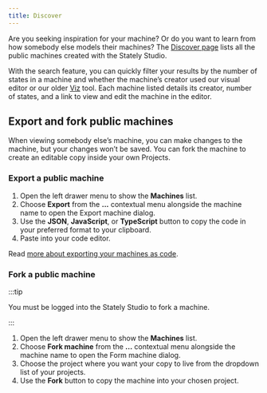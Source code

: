 ```yaml
---
title: Discover
---
```


Are you seeking inspiration for your machine? Or do you want to learn from how somebody else models their machines? The [Discover page](https://stately.ai/registry/discover) lists all the public machines created with the Stately Studio.

<!-- TODO: ![Screenshot of Studio]() -->

With the search feature, you can quickly filter your results by the number of states in a machine and whether the machine’s creator used our visual editor or our older [Viz](https://stately.ai/viz) tool. Each machine listed details its creator, number of states, and a link to view and edit the machine in the editor.

## Export and fork public machines

When viewing somebody else’s machine, you can make changes to the machine, but your changes won’t be saved. You can fork the machine to create an editable copy inside your own Projects.

### Export a public machine

1. Open the left drawer menu to show the **Machines** list.
2. Choose **Export** from the **...** contextual menu alongside the machine name to open the Export machine dialog.
3. Use the **JSON**, **JavaScript**, or **TypeScript** button to copy the code in your preferred format to your clipboard.
4. Paste into your code editor.

Read [more about exporting your machines as code](/export-as-code).

### Fork a public machine

:::tip

You must be logged into the Stately Studio to fork a machine.

:::

1. Open the left drawer menu to show the **Machines** list.
2. Choose **Fork machine** from the **...** contextual menu alongside the machine name to open the Form machine dialog.
3. Choose the project where you want your copy to live from the dropdown list of your projects.
4. Use the **Fork** button to copy the machine into your chosen project.